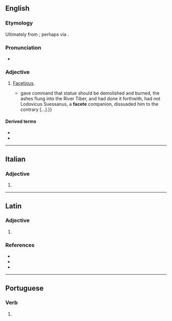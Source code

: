 ==English==

===Etymology===
Ultimately from {{etyl|la|en}} {{m|la|facētus}}; perhaps via {{etyl|it|en}} {{m|it|faceto}}.

===Pronunciation===
* {{a|UK}} {{IPA|en|/fəˈsiːt/}}

===Adjective===
{{en-adj}}

# {{lb|en|archaic}} [[facetious|Facetious]].
#* {{RQ:Burton Melancholy|part=I|section=2|member=4|subsection=iv|passage=Adrian the sixth pope{{...}}gave command that statue should be demolished and burned, the ashes flung into the River Tiber, and had done it forthwith, had not Lodovicus Suessanus, a '''facete''' companion, dissuaded him to the contrary&nbsp;[&hellip;].}}

====Derived terms====
* {{l|en|facetely}}
* {{l|en|faceteness}}

----

==Italian==

===Adjective===
{{head|it|adjective form|g=f-p}}

# {{it-adj form of|faceto|f|pl}}

----

==Latin==

===Adjective===
{{la-adj-form|facēte}}

# {{inflection of|la|facētus||voc|m|s}}

===References===
* {{R:L&S}}
* {{R:Elementary Lewis}}
* {{R:Gaffiot}}

----

==Portuguese==

===Verb===
{{head|pt|verb form}}

# {{pt-verb-form-of|facetar}}